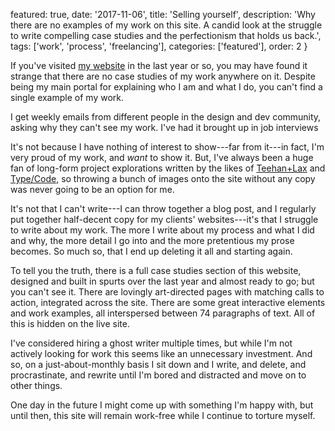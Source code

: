   featured: true,
  date: '2017-11-06',
  title: 'Selling yourself',
  description: 'Why there are no examples of my work on this site. A candid look at the struggle to write compelling case studies and the perfectionism that holds us back.',
  tags: ['work', 'process', 'freelancing'],
  categories: ['featured'],
  order: 2
}

If you've visited [my website](https://molovo.co) in the last year or so, you may have found it strange that there are no case studies of my work anywhere on it. Despite being my main portal for explaining who I am and what I do, you can't find a single example of my work.

I get weekly emails from different people in the design and dev community, asking why they can't see my work. I've had it brought up in job interviews

It's not because I have nothing of interest to show---far from it---in fact, I'm very proud of my work, and _want_ to show it. But, I've always been a huge fan of long-form project explorations written by the likes of [Teehan+Lax](https://teehanlax.com/story/medium/) and [Type/Code](https://typecode.com/mit-media-lab/), so throwing a bunch of images onto the site without any copy was never going to be an option for me.

It's not that I can't write---I can throw together a blog post, and I regularly put together half-decent copy for my clients' websites---it's that I struggle to write about my work. The more I write about my process and what I did and why, the more detail I go into and the more pretentious my prose becomes. So much so, that I end up deleting it all and starting again.

To tell you the truth, there is a full case studies section of this website, designed and built in spurts over the last year and almost ready to go; but you can't see it. There are lovingly art-directed pages with matching calls to action, integrated across the site. There are some great interactive elements and work examples, all interspersed between 74 paragraphs of text. All of this is hidden on the live site.

I've considered hiring a ghost writer multiple times, but while I'm not actively looking for work this seems like an unnecessary investment. And so, on a just-about-monthly basis I sit down and I write, and delete, and procrastinate, and rewrite until I'm bored and distracted and move on to other things.

One day in the future I might come up with something I'm happy with, but until then, this site will remain work-free while I continue to torture myself.
